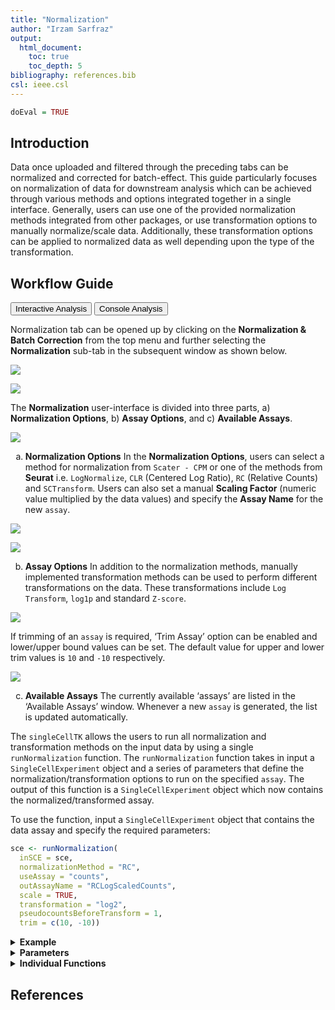 ```yaml
---
title: "Normalization"
author: "Irzam Sarfraz"
output:
  html_document:
    toc: true
    toc_depth: 5
bibliography: references.bib
csl: ieee.csl
---
```

```r
doEval = TRUE
```
## Introduction
Data once uploaded and filtered through the preceding tabs can be normalized and
corrected for batch-effect. This guide particularly focuses on normalization of 
data for downstream analysis which can be achieved through various methods
and options integrated together in a single interface. Generally, users can use
one of the provided normalization methods integrated from other packages, or
use transformation options to manually normalize/scale data. Additionally, these
transformation options can be applied to normalized data as well depending upon
the type of the transformation.

````{=html}
<head>
<meta name="viewport" content="width=device-width, initial-scale=1">
</head>
<body>
````


## Workflow Guide

````{=html}
<div class="tab">
  <button class="tablinks" onclick="openTab(event, 'interactive')" id="ia-button">Interactive Analysis</button>
  <button class="tablinks" onclick="openTab(event, 'console')" id="console-button">Console Analysis</button>
</div>

<div id="interactive" class="tabcontent">
````

Normalization tab can be opened up by clicking on the **Normalization & Batch Correction** from the top menu and further selecting the **Normalization** sub-tab in the subsequent window as shown below.


![](ui_screenshots/normalization/normalization_1_select_menu.png)

![](ui_screenshots/normalization/normalization_2_overview_1.png)

The **Normalization** user-interface is divided into three parts, a) **Normalization Options**, b) **Assay Options**, and c) **Available Assays**.

![](ui_screenshots/normalization/normalization_2_overview_2.png)

a) **Normalization Options**
In the **Normalization Options**, users can select a method for normalization from `Scater - CPM` or one of the methods from **Seurat** i.e. `LogNormalize`, `CLR` (Centered Log Ratio), `RC` (Relative Counts) and `SCTransform`. Users can also set a manual **Scaling Factor** (numeric value multiplied by the data values) and specify the **Assay Name** for the new `assay`. 

![](ui_screenshots/normalization/normalization_3_seurat.png)

![](ui_screenshots/normalization/normalization_4_cpm.png)

b) **Assay Options**
In addition to the normalization methods, manually implemented transformation methods can be used to perform different transformations on the data. These transformations include `Log Transform`, `log1p` and standard `Z-score`. 

![](ui_screenshots/normalization/normalization_5_assay_options.png)

If trimming of an `assay` is required, 'Trim Assay' option can be enabled and lower/upper bound values can be set. The default value for upper and lower trim values is `10` and `-10` respectively.

![](ui_screenshots/normalization/normalization_6_trim_assay.png)

c) **Available Assays**
The currently available 'assays' are listed in the 'Available Assays' window. Whenever a new `assay` is generated, the list is updated automatically.


````{=html}
</div>
<div id="console" class="tabcontent">
````

The `singleCellTK` allows the users to run all normalization and
transformation methods on the input data by using a single `runNormalization`
function. The `runNormalization` function takes in input a 
`SingleCellExperiment` object and a series of parameters that define the
normalization/transformation options to run on the specified `assay`. The
output of this function is a `SingleCellExperiment` object which now contains
the normalized/transformed assay.

To use the function, input a `SingleCellExperiment` object that contains the data assay and specify the required parameters:


```r
sce <- runNormalization(
  inSCE = sce, 
  normalizationMethod = "RC", 
  useAssay = "counts", 
  outAssayName = "RCLogScaledCounts", 
  scale = TRUE, 
  transformation = "log2", 
  pseudocountsBeforeTransform = 1, 
  trim = c(10, -10))
```

````{=html}
<details>
  <summary><b>Example</b></summary>
````  
  
```r
  # Load singleCellTK & pbmc3k example data
  library(singleCellTK)
  sce <- importExampleData(dataset = "pbmc3k")
```
```r
  # Perform normalization
  sce <- runNormalization(inSCE = sce, normalizationMethod = "RC", useAssay = "counts", outAssayName = "RCLogScaledCounts", scale = TRUE, transformation = "log2", pseudocountsBeforeTransform = 1, trim = c(10, -10))
```

````{=html}
</details> 
  <details>
  <summary><b>Parameters</b></summary>
````

The `runNormalization` function specifies the following parameters:

|Parameter|Description|
|---|---|
|inSCE|Input `SingleCellExperiment` object.|
|useAssay|Specify the input `assay` to use for normalization/transformation.|
|outAssayName|A `character` value indicating the name of the new output assay.|
|normalizationMethod|Specify a normalization method from `"LogNormalize"`, `"CLR"`, `"RC"`, `"SCTransform"`, `"logNormCounts"` or `"CPM"`. If no method is specified, normalization will not be performed.|
|scale|Logical value indicating if Z.Score scaling should be performed or not.|
|seuratScaleFactor|Specify the `scaleFactor` parameter if any of the **seurat** normalization method is selected.|
|transformation|Specify if a transformation should be applied to the input `assay` (if normalization is selected, this transformation is applied after normalization). Available transformation options include `"log2"`, `"log1p"`, `"sqrt"`.|
|pseudocountsBeforeNorm|A `numeric` value to add to the input `assay`  before performing normalization.|
|pseudocountsBeforeTransform|A `numeric` value to add to the input `assay` before performing a transformation.|
|trim|A `numeric(2)` vector that specifies the upper and the lower trim values between (exclusive) which the input `assay` should be trimmed.|
|verbose|A `logical` value indicating if informative/progress messages should be displayed on the console.|

````{=html}
</details>
<details>
  <summary><b>Individual Functions</b></summary>
````

  While the `runNormalization` wrapper function can be used to perform all
  available normalization and transformation options, separate functions are also
  available for all of the included normalization methods. The following functions
  can be used for specific normalization methods:
  
````{=html} 
 <style>
div.offset { background-color:inherit ; border-radius: 5px; margin-left: 15px;}
</style>
<div class = "offset">
<details>
````
    
  <summary>`LogNormalize`, `CLR` or `RC` from **Seurat** [@Butler2018][@Stuart2019] package:</summary> 

```r
  sce <- seuratNormalizeData(
          inSCE = sce,
          normalizationMethod = "CLR",
          useAssay = "counts",
          normAssayName = "CLRCounts",
          scaleFactor = 10000,
          verbose = TRUE
        )
```
The parameters to the above function include: <br><br>
`inSCE`: an input `SingleCellExperiment` object <br>
`normalizationMethod`: one of the options from "LogNormalize", "CLR" or "RC" <br>
`useAssay`: name of the assay to use for normalization <br>
`normAssayName`: name of the output normalized assay <br>
`scaleFactor`: a numeric value that represents the scaling factor <br>
`verbose`: a logical value indicating if progress should be printed <br><br>

````{=html}
</details>
 <details>
````
    
  <summary>`SCTransform` from **Seurat** [@Butler2018][@Stuart2019][@Hafemeister2019]  package:</summary> 

```r
  sce <- seuratSCTransform(
          inSCE = sce,
          useAssay = "counts",
          normAssayName = "SCTCounts",
          verbose = TRUE
        )
```

````{=html}
</details>
   <details>
````

  <summary>`logNormCounts` from **Scater** [@McCarthy2017] package:</summary> 

```r
  sce <- scaterlogNormCounts(
          inSCE = sce,
          useAssay = "counts",
          assayName = "logcounts")
```

````{=html}
</details>
<details>
````
    
  <summary>`CPM` from **Scater** [@McCarthy2017] package:</summary> 

```r
  sce <- scaterCPM(
          inSCE = sce,
          useAssay = "counts",
          assayName = "countsCPM")
```

````{=html}
</details>
  <details>
    <summary>Compute <b>Z-Score</b>:</summary> 
````   

```r
  assay(sce, "countsZScore") <- computeZScore(assay(sce, "counts"))
```
````{=html}
</details>
  <details>
  <summary>Matrix <b>trimming</b>:</summary> 
````

```r
  assay(sce, "countsTrimmed") <- trimCounts(assay(sce, "counts"), c(10, -10))
```

````{=html} 
</details>
  </div>
    </details> 
      </div>
<script>
document.getElementById("ia-button").click();
</script>
</body>
````

## References
